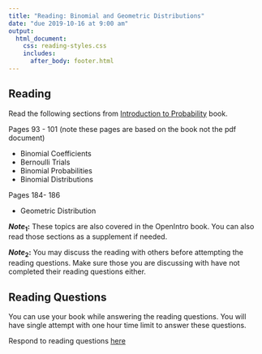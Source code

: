 ```yaml
---
title: "Reading: Binomial and Geometric Distributions"
date: "due 2019-10-16 at 9:00 am"
output: 
  html_document:
    css: reading-styles.css 
    includes:
      after_body: footer.html
---
```


## Reading

Read the following sections from [Introduction to Probability](https://math.dartmouth.edu/~prob/prob/prob.pdf) book.

Pages 93 - 101 (note these pages are based on the book not the pdf document)

- Binomial Coefficients  
- Bernoulli Trials  
- Binomial Probabilities  
- Binomial Distributions  

Pages 184- 186 

- Geometric Distribution

__$Note_1$:__ These topics are also covered in the OpenIntro book.  You can also read those sections as a supplement if needed.


__$Note_2$:__ You may discuss the reading with others before attempting the reading questions. Make sure those you are discussing with have not completed their reading questions either. 

## Reading Questions

You can use your book while answering the reading questions. You will have single attempt with one hour time limit to answer these questions.

Respond to reading questions <a href="https://canvas.eee.uci.edu/courses/19775/quizzes/71418"> here </a>

<br>
<br>
<br>
